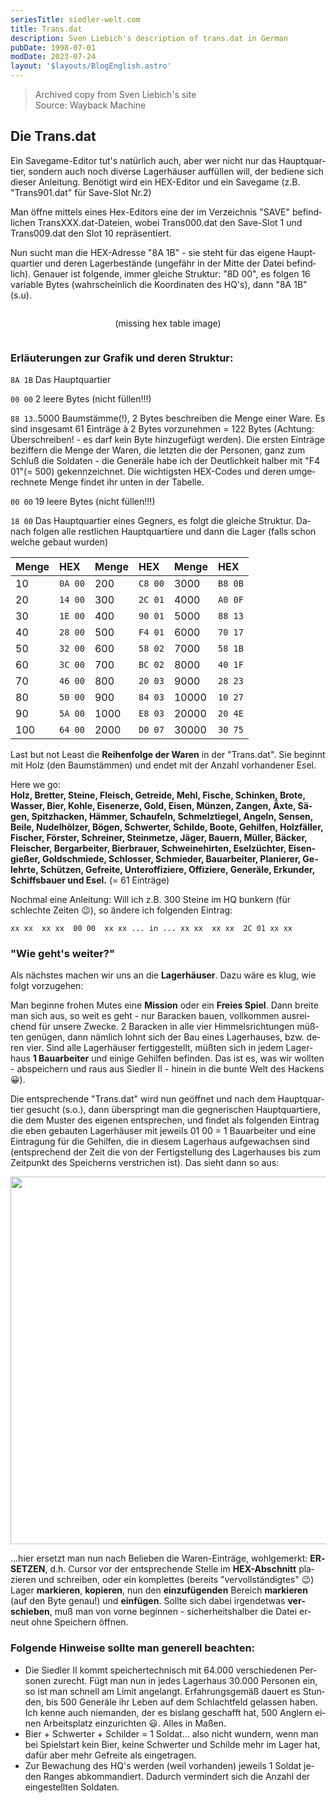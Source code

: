 ```yaml
---
seriesTitle: siedler-welt.com
title: Trans.dat
description: Sven Liebich's description of trans.dat in German
pubDate: 1998-07-01
modDate: 2023-07-24
layout: '$layouts/BlogEnglish.astro'
---
```



> Archived copy from Sven Liebich's site<br />
> Source: <Link href="https://web.archive.org/web/20010506064132fw_/http://www.siedler-welt.de/cheats/auswahl/transdat.htm">Wayback Machine</Link>

<div lang="de">

## Die Trans.dat

Ein Savegame-Editor tut's natürlich auch, aber wer nicht nur das Hauptquartier, sondern auch noch diverse Lagerhäuser auffüllen will, der bediene sich dieser Anleitung. Benötigt wird ein HEX-Editor und ein Savegame (z.B. "Trans901.dat" für Save-Slot Nr.2)

Man öffne mittels eines Hex-Editors eine der im Verzeichnis "SAVE" befindlichen TransXXX.dat-Dateien, wobei Trans000.dat den Save-Slot 1 und Trans009.dat den Slot 10 repräsentiert.

Nun sucht man die HEX-Adresse "8A 1B" - sie steht für das eigene Hauptquartier und deren Lagerbestände (ungefähr in der Mitte der Datei befindlich). Genauer ist folgende, immer gleiche Struktur: "8D 00", es folgen 16 variable Bytes (wahrscheinlich die Koordinaten des HQ's), dann "8A 1B" (s.u).

<div lang="en" style="contain: layout; text-align: center;">
	<p>(missing hex table image)</p>
</div>

### Erläuterungen zur Grafik und deren Struktur:

`8A 1B` Das Hauptquartier

`00 00` 2 leere Bytes (nicht füllen!!!)

`88 13`..5000 Baumstämme(!), 2 Bytes beschreiben die Menge einer Ware. Es sind insgesamt 61 Einträge à 2 Bytes vorzunehmen = 122 Bytes (Achtung: Überschreiben! - es darf kein Byte hinzugefügt werden). Die ersten Einträge beziffern die Menge der Waren, die letzten die der Personen, ganz zum Schluß die Soldaten - die Generäle habe ich der Deutlichkeit halber mit "F4 01"(= 500) gekennzeichnet. Die wichtigsten HEX-Codes und deren umgerechnete Menge findet ihr unten in der Tabelle.

`00 00` 19 leere Bytes (nicht füllen!!!)

`18 00` Das Hauptquartier eines Gegners, es folgt die gleiche Struktur. Danach folgen alle restlichen Hauptquartiere und dann die Lager (falls schon welche gebaut wurden)

<div data-scrolling="inline">

| Menge | HEX     | Menge | HEX     | Menge | HEX     |
| :---- | :------ | :---- | :------ | :---- | :------ |
| 10    | `0A 00` | 200   | `C8 00` | 3000  | `B8 0B` |
| 20    | `14 00` | 300   | `2C 01` | 4000  | `A0 0F` |
| 30    | `1E 00` | 400   | `90 01` | 5000  | `88 13` |
| 40    | `28 00` | 500   | `F4 01` | 6000  | `70 17` |
| 50    | `32 00` | 600   | `58 02` | 7000  | `58 1B` |
| 60    | `3C 00` | 700   | `BC 02` | 8000  | `40 1F` |
| 70    | `46 00` | 800   | `20 03` | 9000  | `28 23` |
| 80    | `50 00` | 900   | `84 03` | 10000 | `10 27` |
| 90    | `5A 00` | 1000  | `E8 03` | 20000 | `20 4E` |
| 100   | `64 00` | 2000  | `D0 07` | 30000 | `30 75` |

</div>

<span lang="en">Last but not Least</span> die **Reihenfolge der Waren** in der "Trans.dat". Sie beginnt mit Holz (den Baumstämmen)
und endet mit der Anzahl vorhandener Esel.

<span lang="en">Here we go:</span>
<br />
**Holz, Bretter, Steine, Fleisch, Getreide, Mehl, Fische, Schinken, Brote, Wasser, Bier, Kohle, Eisenerze, Gold, Eisen,
Münzen, Zangen, Äxte, Sägen, Spitzhacken, Hämmer, Schaufeln, Schmelztiegel, Angeln, Sensen, Beile, Nudelhölzer, Bögen,
Schwerter, Schilde, Boote, Gehilfen, Holzfäller, Fischer, Förster, Schreiner, Steinmetze, Jäger, Bauern, Müller, Bäcker,
Fleischer, Bergarbeiter, Bierbrauer, Schweinehirten, Eselzüchter, Eisengießer, Goldschmiede, Schlosser, Schmieder,
Bauarbeiter, Planierer, Gelehrte, Schützen, Gefreite, Unteroffiziere, Offiziere, Generäle, Erkunder, Schiffsbauer und
Esel.** (= 61 Einträge)

Nochmal eine Anleitung: Will ich z.B. 300 Steine im HQ bunkern (für schlechte Zeiten 😉), so ändere ich folgenden Eintrag:

```
xx xx  xx xx  00 00  xx xx ... in ... xx xx  xx xx  2C 01 xx xx
```

### "Wie geht's weiter?"

Als nächstes machen wir uns an die **Lagerhäuser**. Dazu wäre es klug, wie folgt vorzugehen:

Man beginne frohen Mutes eine **Mission** oder ein **Freies Spiel**. Dann breite man sich aus, so weit es geht - nur Baracken bauen, vollkommen ausreichend für unsere Zwecke. 2 Baracken in alle vier Himmelsrichtungen müßten genügen, dann nämlich lohnt sich der Bau eines Lagerhauses, bzw. deren vier. Sind alle Lagerhäuser fertiggestellt, müßten sich in jedem Lagerhaus **1 Bauarbeiter** und einige Gehilfen befinden. Das ist es, was wir wollten - abspeichern und raus aus Siedler II - hinein in die bunte Welt des Hackens 😀).

Die entsprechende "Trans.dat" wird nun geöffnet und nach dem Hauptquartier gesucht (s.o.), dann überspringt man die gegnerischen Hauptquartiere, die dem Muster des eigenen entsprechen, und findet als folgenden Eintrag die eben gebauten Lagerhäuser mit jeweils 01 00 = 1 Bauarbeiter und eine Eintragung für die Gehilfen, die in diesem Lagerhaus aufgewachsen sind (entsprechend der Zeit die von der Fertigstellung des Lagerhauses bis zum Zeitpunkt des Speicherns verstrichen ist). Das sieht dann so aus:

<p style="background: white; text-align: center;">
	<img alt="" src="/assets/siedler-welt/hex2.gif" width="619" height="588" loading="lazy" />
</p>

...hier ersetzt man nun nach Belieben die Waren-Einträge, wohlgemerkt: **ERSETZEN**, d.h. Cursor vor der entsprechende Stelle im **HEX-Abschnitt** plazieren und schreiben, oder ein komplettes (bereits "vervollständigtes" 😉) Lager **markieren**, **kopieren**, nun den **einzufügenden** Bereich **markieren** (auf den Byte genau!) und **einfügen**. Sollte sich dabei irgendetwas **verschieben**, muß man von vorne beginnen - sicherheitshalber die Datei erneut ohne Speichern öffnen.

### Folgende Hinweise sollte man generell beachten:

-   Die Siedler II kommt speichertechnisch mit 64.000 verschiedenen Personen zurecht. Fügt man nun in jedes Lagerhaus 30.000 Personen ein, so ist man schnell am Limit angelangt. Erfahrungsgemäß dauert es Stunden, bis 500 Generäle ihr Leben auf dem Schlachtfeld gelassen haben. Ich kenne auch niemanden, der es bislang geschafft hat, 500 Anglern einen Arbeitsplatz einzurichten 😃. Alles in Maßen.
-   Bier + Schwerter + Schilder = 1 Soldat... also nicht wundern, wenn man bei Spielstart kein Bier, keine Schwerter und Schilde mehr im Lager hat, dafür aber mehr Gefreite als eingetragen.
-   Zur Bewachung des HQ's werden (weil vorhanden) jeweils 1 Soldat jeden Ranges abkommandiert. Dadurch vermindert sich die Anzahl der eingestellten Soldaten.

</div>
